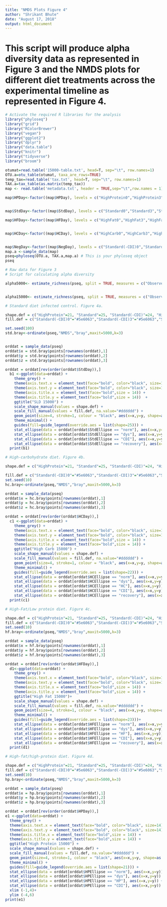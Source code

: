 ---
title: "NMDS Plots Figure 4"
author: "Shrikant Bhute"
date: "August 17, 2018"
output: html_document
---

# This script will produce alpha diversity data as represented in Figure 3 and the NMDS plots for different diet treatments across the experimental timeline as represented in Figure 4.

```{r}
# Activate the required R libraries for the analysis
library("phyloseq")
library("grid")
library("RColorBrewer")
library("vegan")
library("ggplot2")
library("dplyr")
library("data.table")
library("knitr")
library("tidyverse")
library("broom")
```


```{r}
otumat=read.table('15000-table.txt', head=T, sep="\t", row.names=1)
OTU.a=otu_table(otumat, taxa_are_rows=TRUE)
temp_tax=read.table('tax.txt', head=T, sep="\t", row.names=1)
TAX.a=tax_table(as.matrix(temp_tax))
map <- read.table('metadata.txt', header = TRUE,sep="\t",row.names = 1)

map$HPDay<-factor((map$HPDay), levels = c("HighProtein0","HighProtein3","HighProtein10","HighProtein13","HighProtein16","HighProtein17","HighProtein18","HighProtein19","HighProtein21","Blank"))


map$StdDay<-factor((map$StdDay), levels = c("Standard0","Standard3","Standard10","Standard13","Standard16","Standard17","Standard18","Standard19","Standard20","Standard21","Standard22","Standard30","Standard47","Blank"))

map$HFDay<-factor((map$HFDay), levels = c("HighFat0","HighFat3","HighFat10","HighFat13","HighFat16","HighFat17","HighFat18","HighFat19","HighFat20","HighFat21","HighFat22","HighFat30","HighFat47","Blank"))


map$HCDay<-factor((map$HCDay), levels = c("HighCarb0","HighCarb3","HighCarb10","HighCarb13","HighCarb16","HighCarb17","HighCarb18","HighCarb19","HighCarb20","HighCarb21","HighCarb22","HighCarb30","HighCarb47","Blank"))


map$NegDay<-factor((map$NegDay), levels = c("Standard(-CDI)0","Standard(-CDI)3","Standard(-CDI)10","Standard(-CDI)13","Standard(-CDI)16","Standard(-CDI)17","Standard(-CDI)18","Standard(-CDI)19","Standard(-CDI)20","Standard(-CDI)21","Standard(-CDI)22","Standard(-CDI)30","Standard(-CDI)47","Blank"))
map.a <-sample_data(map)
pseq=phyloseq(OTU.a, TAX.a,map.a) # This is your phyloseq object
pseq
```

```{r}
# Raw data for Figure 3
# Script for calculating alpha diversity

alpha5000<- estimate_richness(pseq, split = TRUE, measures = c("Observed", "Chao1", "Shannon", "Simpson"))


alpha15000<- estimate_richness(pseq, split = TRUE, measures = c("Observed", "Chao1", "Shannon", "Simpson"))
```


```{r}
# Standard diet infected control. Figure 4a.

shape.def = c("HighProtein"=21, "Standard"=25, "Standard(-CDI)"=24, "HighCarb"=22, "HighFat"=23)
fill.def = c("Standard(-CDI)0"="#5e6063","Standard(-CDI)3"="#5e6063","Standard(-CDI)10"="#5e6063","Standard(-CDI)13"="#5e6063","Standard(-CDI)17"="#5e6063","Standard(-CDI)18"="#5e6063","Standard(-CDI)19"="#5e6063","Standard(-CDI)20"="#5e6063","Standard(-CDI)21"="#5e6063","Standard(-CDI)22"="#5e6063","Standard(-CDI)30"="#5e6063","Standard(-CDI)47"="#5e6063", "Standard0"="#eee1f7", "Standard3"="#efdbfc","Standard10"="#dac0ea","Standard13"="#d2b0e8","Standard17"="#c18ae2","Standard18"="#c58fe8","Standard19"="#bc7be5","Standard20"="#b368e2","Standard21"="#a953e0","Standard22"="#9e3ddb","Standard30"="#6e0aad","Standard47"="#6e01b2")

set.seed(100)
std.bray<-ordinate(pseq,"NMDS","bray",maxit=5000,k=3)


orddat = sample_data(pseq)
orddat$x = std.bray$points[rownames(orddat),1]
orddat$y = std.bray$points[rownames(orddat),2]
orddat$z = std.bray$points[rownames(orddat),3]

orddat = orddat[rev(order(orddat$StdDay)),]
  b1 <-ggplot(data=orddat) +
    theme_grey() + 
    theme(axis.text.x = element_text(face="bold", color="black", size=14)) + 
    theme(axis.text.y = element_text(face="bold", color="black", size=14)) + 
    theme(axis.title.x = element_text(face="bold",size = 14)) + 
    theme(axis.title.y = element_text(face="bold",size = 14))  +
    ggtitle("SLD 15000") +
    scale_shape_manual(values = shape.def) +
    scale_fill_manual(values = fill.def, na.value="#dddddd") +
    geom_point(size=4, stroke=1, colour = "black", aes(x=x,y=y, shape=as.character(Diet), fill=as.character(StdDay)))+
    theme_minimal() +
    guides(fill=guide_legend(override.aes = list(shape=25))) +
    stat_ellipse(data = orddat[orddat$StdEllipse == "norm"], aes(x=x,y=y)) +
    stat_ellipse(data = orddat[orddat$StdEllipse == "dys"], aes(x=x,y=y)) +
    stat_ellipse(data = orddat[orddat$StdEllipse == "CDI"], aes(x=x,y=y)) +
    stat_ellipse(data = orddat[orddat$StdEllipse == "recovery"], aes(x=x,y=y))
  print(b1)
```

```{r}
# High-carbohydrate diet. Figure 4b.

shape.def = c("HighProtein"=21, "Standard"=25, "Standard(-CDI)"=24, "HighCarb"=22, "HighFat"=23)

fill.def = c("Standard(-CDI)0"="#5e6063","Standard(-CDI)3"="#5e6063","Standard(-CDI)10"="#5e6063","Standard(-CDI)13"="#5e6063","Standard(-CDI)17"="#5e6063","Standard(-CDI)18"="#5e6063","Standard(-CDI)19"="#5e6063","Standard(-CDI)20"="#5e6063","Standard(-CDI)21"="#5e6063","Standard(-CDI)22"="#5e6063","Standard(-CDI)30"="#5e6063","Standard(-CDI)47"="#5e6063", "HighCarb10"="#6bd7ff","HighCarb13"="#5dd2fc", "HighCarb17"="#00B0F0","HighCarb18"="#0095cc","HighCarb19"="#007caa","HighCarb20"="#006d96","HighCarb21"="#006d96","HighCarb22"="#00658c","HighCarb30"="#00445e","HighCarb47"="#013447","HighCarb0"="#bfedff", "blank"="#dddddd")
set.seed(10)
hc.bray<-ordinate(pseq,"NMDS","bray",maxit=5000,k=3)

orddat = sample_data(pseq)
orddat$x = hc.bray$points[rownames(orddat),1]
orddat$y = hc.bray$points[rownames(orddat),2]
orddat$z = hc.bray$points[rownames(orddat),3]

orddat = orddat[rev(order(orddat$HCDay)),]
  c1 <-ggplot(data=orddat) +
    theme_grey() + 
    theme(axis.text.x = element_text(face="bold", color="black", size=14)) + 
    theme(axis.text.y = element_text(face="bold", color="black", size=14)) + 
    theme(axis.title.x = element_text(face="bold",size = 14)) + 
    theme(axis.title.y = element_text(face="bold",size = 14)) + 
    ggtitle("High Carb 15000") +
    scale_shape_manual(values = shape.def) +
    scale_fill_manual(values = fill.def, na.value="#dddddd") +
    geom_point(size=4, stroke=1, colour = "black", aes(x=x,y=y, shape=as.character(Diet), fill=as.character(HCDay)))+
    theme_minimal() +
    guides(fill=guide_legend(override.aes = list(shape=22))) +
    stat_ellipse(data = orddat[orddat$HCEllipse == "norm"], aes(x=x,y=y)) +
    stat_ellipse(data = orddat[orddat$HCEllipse == "dys"], aes(x=x,y=y)) +
    stat_ellipse(data = orddat[orddat$HCEllipse == "HC"], aes(x=x,y=y)) +
    stat_ellipse(data = orddat[orddat$HCEllipse == "CDI"], aes(x=x,y=y)) +
    stat_ellipse(data = orddat[orddat$HCEllipse == "recovery"], aes(x=x,y=y))
  print(c1)
```

```{r}
# High-Fat/Low protein diet. Figure 4c.

shape.def = c("HighProtein"=21, "Standard"=25, "Standard(-CDI)"=24, "HighCarb"=22, "HighFat"=23)
fill.def = c("Standard(-CDI)0"="#5e6063","Standard(-CDI)3"="#5e6063","Standard(-CDI)10"="#5e6063","Standard(-CDI)13"="#5e6063","Standard(-CDI)17"="#5e6063","Standard(-CDI)18"="#5e6063","Standard(-CDI)19"="#5e6063","Standard(-CDI)20"="#5e6063","Standard(-CDI)21"="#5e6063","Standard(-CDI)22"="#5e6063","Standard(-CDI)30"="#5e6063","Standard(-CDI)47"="#5e6063", "HighFat0"="#e9fcc2", "HighFat3" = "#e2f9b1","HighFat10"="#c5e288","HighFat13"="#bddd7a", "HighFat17"="#9BBB59","HighFat18"="#87a34e","HighFat19"="#6f8740","HighFat20"="#627738","HighFat21"="#5e7235","HighFat30"="#475627", "HighFat47"="#414f24")
set.seed(10)
hf.bray<-ordinate(pseq,"NMDS","bray",maxit=5000,k=3)

orddat = sample_data(pseq)
orddat$x = hf.bray$points[rownames(orddat),1]
orddat$y = hf.bray$points[rownames(orddat),2]
orddat$z = hf.bray$points[rownames(orddat),3]

orddat = orddat[rev(order(orddat$HFDay)),]
  d1<-ggplot(data=orddat) +
    theme_grey() +
    theme(axis.text.x = element_text(face="bold", color="black", size=14)) +
    theme(axis.text.y = element_text(face="bold", color="black", size=14)) +
    theme(axis.title.x = element_text(face="bold",size = 14)) +
    theme(axis.title.y = element_text(face="bold",size = 14)) +
    ggtitle("High Fat 15000")+ 
    scale_shape_manual(values = shape.def) +
    scale_fill_manual(values = fill.def, na.value="#dddddd") +
    geom_point(size=4, stroke=1, colour = "black", aes(x=x,y=y, shape=as.character(Diet), fill=as.character(HFDay)))+
    theme_minimal() +
    guides(fill=guide_legend(override.aes = list(shape=23)))+ 
    stat_ellipse(data = orddat[orddat$HFEllipse == "norm"], aes(x=x,y=y))+ 
    stat_ellipse(data = orddat[orddat$HFEllipse == "dys"], aes(x=x,y=y)) +
    stat_ellipse(data = orddat[orddat$HFEllipse == "HF"], aes(x=x,y=y)) +
    stat_ellipse(data = orddat[orddat$HFEllipse == "CDI"], aes(x=x,y=y)) +
    stat_ellipse(data = orddat[orddat$HFEllipse == "recovery"], aes(x=x,y=y))
  print(d1)
```

```{r}
# High-fat/high-protein diet. Figure 4d.

shape.def = c("HighProtein"=21, "Standard"=25, "Standard(-CDI)"=24, "HighCarb"=22, "HighFat"=23)
fill.def = c("Standard(-CDI)0"="#5e6063","Standard(-CDI)3"="#5e6063","Standard(-CDI)10"="#5e6063","Standard(-CDI)13"="#5e6063","Standard(-CDI)17"="#5e6063","Standard(-CDI)18"="#5e6063","Standard(-CDI)19"="#5e6063","Standard(-CDI)20"="#5e6063","Standard(-CDI)21"="#5e6063","Standard(-CDI)22"="#5e6063","Standard(-CDI)30"="#5e6063","Standard(-CDI)47"="#5e6063","HighProtein0" = "#ffcece", "HighProtein3" = "#ffbaba", "HighProtein10" = "#fc7979","HighProtein13" = "#ff6363","HighProtein17" = "#FF0000","HighProtein18" = "#d10000","HighProtein19" = "#aa0000","HighProtein21" = "#870000")
set.seed(10)
hp.bray<-ordinate(pseq,"NMDS","bray",maxit=5000,k=3)

orddat = sample_data(pseq)
orddat$x = hp.bray$points[rownames(orddat),1]
orddat$y = hp.bray$points[rownames(orddat),2]
orddat$z = hp.bray$points[rownames(orddat),3]

orddat = orddat[rev(order(orddat$HPDay)),]
e1 <-ggplot(data=orddat) +
  theme_grey() + 
  theme(axis.text.x = element_text(face="bold", color="black", size=14)) + 
  theme(axis.text.y = element_text(face="bold", color="black", size=14)) + 
  theme(axis.title.x = element_text(face="bold",size = 14)) + 
  theme(axis.title.y = element_text(face="bold",size = 14)) + 
  ggtitle("High Protein 15000") +
  scale_shape_manual(values = shape.def) +
  scale_fill_manual(values = fill.def, na.value="#dddddd") +
  geom_point(size=4, stroke=1, colour = "black", aes(x=x,y=y, shape=as.character(Diet), fill=as.character(HPDay)))+
  theme_minimal() +
  guides(fill=guide_legend(override.aes = list(shape=21))) +
  stat_ellipse(data = orddat[orddat$HPEllipse == "norm"], aes(x=x,y=y)) +
  stat_ellipse(data = orddat[orddat$HPEllipse == "dys"], aes(x=x,y=y)) +
  stat_ellipse(data = orddat[orddat$HPEllipse == "HP"], aes(x=x,y=y)) +
  stat_ellipse(data = orddat[orddat$HPEllipse == "CDI"], aes(x=x,y=y)) +
  xlim (-1,4)+
  ylim (-4,6)
print(e1)
```
